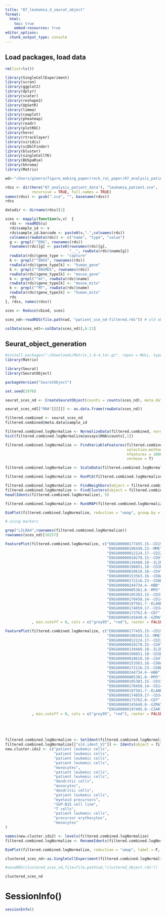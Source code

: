 ```yaml
---
title: "07_leukemia_d_seurat_object"
format:
  html:
    toc: true
    embed-resources: true
editor_options: 
  chunk_output_type: console
---
```


## Load packages, load data

```r

rm(list=ls())

library(SingleCellExperiment)
library(scran)
library(ggplot2)
library(dplyr)
library(scater)
library(reshape2)
library(UpSetR)
library(limma)
library(cowplot)
library(pheatmap)
library(readr)
library(plotROC)
library(here)
library(rtracklayer)
library(viridis)
library(scDblFinder)
library(bluster)
library(singleCellTK)
library(BUSpaRse)
library(khroma)
library(Matrix)

wd<-"/Users/gimoro/figure_making_paper/rock_roi_paper/07_analysis_patient_data/data"

rdss <- dir(here("07_analysis_patient_data"), "leukemia_patient.sce", 
            recursive = TRUE, full.names = TRUE)
names(rdss) <- gsub(".sce", "", basename(rdss))
rdss

datadir <- dirname(rdss)[1]

sces <- mapply(function(u,v)  {
  rds <- readRDS(u)
  rds$sample_id <- v
  rds$sample_id.barcode <- paste0(v,".",colnames(rds))
  colnames(rowData(rds)) <- c("name", "type", "value")
  g <- grepl("^ENS", rownames(rds))
  rownames(rds)[g] <- paste0(rownames(rds)[g], 
                             "__", rowData(rds)$name[g])
  rowData(rds)$gene_type <- "capture"
  k <- grepl("^ENSG", rownames(rds))
  rowData(rds)$gene_type[k] <- "human_gene"
  k <- grepl("^ENSMUS", rownames(rds))
  rowData(rds)$gene_type[k] <- "mouse_gene"
  k <- grepl("^mt", rowData(rds)$name)
  rowData(rds)$gene_type[k] <- "mouse_mito"
  k <- grepl("^MT", rowData(rds)$name)
  rowData(rds)$gene_type[k] <- "human_mito"
  rds
}, rdss, names(rdss))

sces <- Reduce(cbind, sces)

sces_nd<-readRDS(file.path(wd, "patient_sce_nd-filtered.rds")) # old object which was annotated, still contains the bwa_mem2 info so need to remove it 

colData(sces_nd)<-colData(sces_nd)[,6:21]

```

## Seurat_object_generation

```r

#install.packages("~/Downloads/Matrix_1.6-4.tar.gz", repos = NULL, type = "source")
library(Matrix)

library(Seurat)
library(SeuratObject)

packageVersion("SeuratObject")

set.seed(1976)

seurat_sces_nd <- CreateSeuratObject(counts = counts(sces_nd), meta.data = as.data.frame(colData(sces_nd)))

seurat_sces_nd[["RNA"]][[]] <- as.data.frame(rowData(sces_nd))

filtered.combined <- seurat_sces_nd
filtered.combined@meta.data$sample_id

filtered.combined.logNormalize <- NormalizeData(filtered.combined, normalization.method = "LogNormalize")
hist(filtered.combined.logNormalize@assays$RNA$counts[,1])

filtered.combined.logNormalize <- FindVariableFeatures(filtered.combined.logNormalize,
                                                       selection.method = "vst",
                                                       nfeatures = 2000, 
                                                       verbose = T)

filtered.combined.logNormalize <- ScaleData(filtered.combined.logNormalize)

filtered.combined.logNormalize <- RunPCA(filtered.combined.logNormalize, features = VariableFeatures(object = filtered.combined.logNormalize))

filtered.combined.logNormalize <- FindNeighbors(object = filtered.combined.logNormalize, dims = 1:15 ,reduction = "pca")
filtered.combined.logNormalize <- FindClusters(object = filtered.combined.logNormalize, resolution = c(0.5,1,1.5,2))
head(Idents(filtered.combined.logNormalize), 5)

filtered.combined.logNormalize <- RunUMAP(filtered.combined.logNormalize, reduction = "pca", dims = 1:20)

DimPlot(filtered.combined.logNormalize, reduction = "umap", group.by = "RNA_snn_res.1")

# using markers 

grep("LILRA4",rownames(filtered.combined.logNormalize))
rownames(sces_nd)[16257]

FeaturePlot(filtered.combined.logNormalize, c("ENSG00000177455.15--CD19",
                                              "ENSG00000196549.13--MME",
                                              "ENSG00000012124.17--CD22",
                                              "ENSG00000010278.15--CD9",
                                              "ENSG00000134460.18--IL2RA",
                                              "ENSG00000198851.10--CD3E",
                                              "ENSG00000010610.10--CD4",
                                              "ENSG00000153563.16--CD8A",
                                              "ENSG00000172116.23--CD8B",
                                              "ENSG00000244734.4--HBB",
                                              "ENSG00000005381.8--MPO",
                                              "ENSG00000105383.15--CD33",
                                              "ENSG00000170458.14--CD14",
                                              "ENSG00000197561.7--ELANE",
                                              "ENSG00000174059.17--CD34",
                                              "ENSG00000173762.8--CD7",
                                              "ENSG00000145649.8--GZMA")
            , min.cutoff = 0, cols = c("grey95", "red"), raster = FALSE )

FeaturePlot(filtered.combined.logNormalize, c("ENSG00000177455.15--CD19",
                                              "ENSG00000196549.13--MME",
                                              "ENSG00000012124.17--CD22",
                                              "ENSG00000010278.15--CD9",
                                              "ENSG00000134460.18--IL2RA",
                                              "ENSG00000198851.10--CD3E",
                                              "ENSG00000010610.10--CD4",
                                              "ENSG00000153563.16--CD8A",
                                              "ENSG00000172116.23--CD8B",
                                              "ENSG00000244734.4--HBB",
                                              "ENSG00000005381.8--MPO",
                                              "ENSG00000105383.15--CD33",
                                              "ENSG00000170458.14--CD14",
                                              "ENSG00000197561.7--ELANE",
                                              "ENSG00000174059.17--CD34",
                                              "ENSG00000173762.8--CD7",
                                              "ENSG00000145649.8--GZMA",
                                              "ENSG00000197405.8--C5AR1")
            , min.cutoff = 0, cols = c("grey95", "red"), raster = FALSE )





filtered.combined.logNormalize <- SetIdent(filtered.combined.logNormalize, value = "RNA_snn_res.1")
filtered.combined.logNormalize[["old.ident_V2"]] <- Idents(object = filtered.combined.logNormalize)
new.cluster.ids2 <- c("patient leukemic cells",
                      "patient leukemic cells",
                      "patient leukemic cells",
                      "patient leukemic cells",
                      "monocytes",
                      "patient leukemic cells",
                      "patient leukemic cells",
                      "dendritic cells",
                      "monocytes",
                      "dendritic cells",
                      "patient leukemic cells",
                      "myeloid precursors",
                      "SUP-B15 cell line",
                      "T cells",
                      "patient leukemic cells",
                      "precursor erythocytes",
                      "monocytes"
)

names(new.cluster.ids2) <- levels(filtered.combined.logNormalize)
filtered.combined.logNormalize <- RenameIdents(filtered.combined.logNormalize, new.cluster.ids2)

DimPlot(filtered.combined.logNormalize, reduction = "umap", label = F, pt.size = 0.5)

clustered_sces_nd<-as.SingleCellExperiment(filtered.combined.logNormalize)

#saveRDS(clustered_sces_nd,file=file.path(wd,"clustered_object.rds"))

clustered_sces_nd

```

# SessionInfo()

```r

sessionInfo()

```

